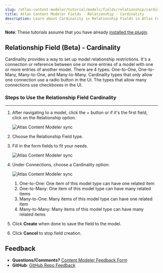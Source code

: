 ```yaml
---
slug: /atlas-content-modeler/tutorial/models/fields/relationship/cardinality
title: Atlas Content Modeler Fields - Relationship - Cardinality
description: Learn about Cardinality in Relationship Fields in Atlas Content Modeler.
---
```


**Note**: These tutorials assume that you have already [installed the plugin](../../../../introduction.mdx).

## Relationship Field (Beta) - Cardinality

Cardinality provides a way to set up model relationship restrictions. It's a connection or reference between one or more entries of a model with one or more entries of another model. There are 4 types: One-to-One, One-to-Many, Many-to-One, and Many-to-Many. Cardinality types that only allow one connection use a radio button in the UI. The types that allow many connections use checkboxes in the UI.

### Steps to Use the Relationship Field Cardinality

---

1. After navigating to a model, click the + button or if it's the first field, click on the Relationship option.

   ![Atlas Content Modeler sync](../../../../images/field_options.png)

1. Choose the Relationship Field type.

1. Fill in the form fields to fit your needs.

   ![Atlas Content Modeler sync](../../../../images/relationships_cardinality.png)

1. Under Connections, choose a Cardinality option:

   ![Atlas Content Modeler sync](../../../../images/cardinality.png)

   1. One-to-One: One item of this model type can have one related item
   1. One-to-Many: One item of this model type can have many related items
   1. Many-to-One: Many items of this model type can have one related item
   1. Many-to-Many: Many items of this model type can have many related items

1. Click **Create** when done to save the field to the model.

1. Click **Cancel** to stop field creation.

## Feedback

- **Questions/Comments?** [Content Modeler Feedback Form](https://docs.google.com/forms/d/e/1FAIpQLScc2VN-GRSJMz8zVgJLL6kiX3VeV2jkSDnmU1gnuNElEHCEVQ/viewform)
- **GitHub**: [GitHub Repo Feedback](https://github.com/wpengine/atlas-content-modeler/issues/new/choose)
